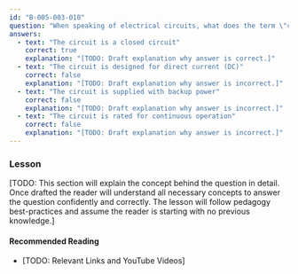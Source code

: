 ```yaml
---
id: "B-005-003-010"
question: "When speaking of electrical circuits, what does the term \"continuity\" mean?"
answers:
  - text: "The circuit is a closed circuit"
    correct: true
    explanation: "[TODO: Draft explanation why answer is correct.]"
  - text: "The circuit is designed for direct current (DC)"
    correct: false
    explanation: "[TODO: Draft explanation why answer is incorrect.]"
  - text: "The circuit is supplied with backup power"
    correct: false
    explanation: "[TODO: Draft explanation why answer is incorrect.]"
  - text: "The circuit is rated for continuous operation"
    correct: false
    explanation: "[TODO: Draft explanation why answer is incorrect.]"
---
```


### Lesson

[TODO: This section will explain the concept behind the question in detail. Once drafted the reader will understand all necessary concepts to answer the question confidently and correctly. The lesson will follow pedagogy best-practices and assume the reader is starting with no previous knowledge.]

#### Recommended Reading

- [TODO: Relevant Links and YouTube Videos]
